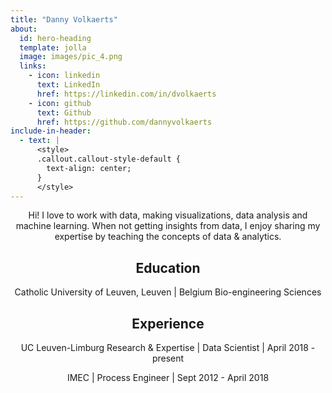 ```yaml
---
title: "Danny Volkaerts"
about:
  id: hero-heading
  template: jolla
  image: images/pic_4.png
  links:
    - icon: linkedin
      text: LinkedIn
      href: https://linkedin.com/in/dvolkaerts
    - icon: github
      text: Github
      href: https://github.com/dannyvolkaerts
include-in-header:
  - text: |
      <style>
      .callout.callout-style-default {
        text-align: center;
      }
      </style>
---
```


::: {#hero-heading}
::: {style="text-align: center;"}
Hi! I love to work with data, making visualizations, data analysis and machine learning. When not getting insights from data, I enjoy sharing my expertise by teaching the concepts of data & analytics.
:::

## Education {style="text-align: center;"}

::: {style="text-align: center;"}
Catholic University of Leuven, Leuven \| Belgium Bio-engineering Sciences
:::

## Experience {style="text-align: center"}

::: {style="text-align: center"}
UC Leuven-Limburg Research & Expertise \| Data Scientist \| April 2018 - present

IMEC \| Process Engineer \| Sept 2012 - April 2018
:::
:::
